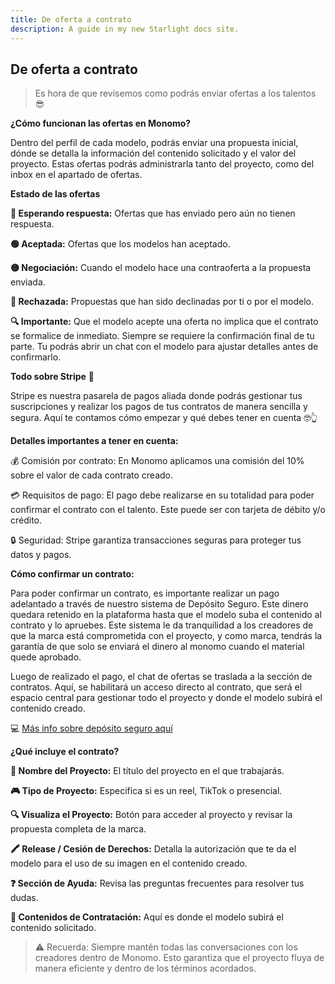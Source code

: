 ```yaml
---
title: De oferta a contrato
description: A guide in my new Starlight docs site.
---
```

## De oferta a contrato 

> Es hora de que revisemos como podrás enviar ofertas a los talentos 😎
> 

**¿Cómo funcionan las ofertas en Monomo?**

Dentro del perfil de cada modelo, podrás enviar una propuesta inicial, dónde se detalla la información del contenido solicitado y el valor del proyecto. Estas ofertas podrás administrarla tanto del proyecto, como del inbox en el apartado de ofertas.

**Estado de las ofertas**

**🔵 Esperando respuesta:** Ofertas que has enviado pero aún no tienen respuesta.

**🟢 Aceptada:** Ofertas que los modelos han aceptado.

**🟡 Negociación:** Cuando el modelo hace una contraoferta a la propuesta enviada.

**🔴 Rechazada:** Propuestas que han sido declinadas por ti o por el modelo.

**🔍 Importante:** Que el modelo acepte una oferta no implica que el contrato se formalice de inmediato. Siempre se requiere la confirmación final de tu parte. Tu podrás abrir un chat con el modelo para ajustar detalles antes de confirmarlo.

**Todo sobre Stripe** 🔧

Stripe es nuestra pasarela de pagos aliada donde podrás gestionar tus suscripciones y realizar los pagos de tus contratos de manera sencilla y segura. Aquí te contamos cómo empezar y qué debes tener en cuenta 🤓👆

**Detalles importantes a tener en cuenta:**

💰 Comisión por contrato: En Monomo aplicamos una comisión del 10% sobre el valor de cada contrato creado.

💳 Requisitos de pago: El pago debe realizarse en su totalidad para poder confirmar el contrato con el talento. Este puede ser con tarjeta de débito y/o crédito.

🔒 Seguridad: Stripe garantiza transacciones seguras para proteger tus datos y pagos.

**Cómo confirmar un contrato:**

Para poder confirmar un contrato, es importante realizar un pago adelantado a través de nuestro sistema de Depósito Seguro. Este dinero quedara retenido en la plataforma hasta que el modelo suba el contenido al contrato y lo apruebes. Este sistema le da tranquilidad a los creadores de que la marca está comprometida con el proyecto, y como marca, tendrás la garantía de que solo se enviará el dinero al monomo cuando el material quede aprobado.

Luego de realizado el pago, el chat de ofertas se traslada a la sección de contratos. Aquí, se habilitará un acceso directo al contrato, que será el espacio central para gestionar todo el proyecto y donde el modelo subirá el contenido creado.

💻 [Más info sobre depósito seguro aquí](https://www.monomo.com.co/depositoseguro)

**¿Qué incluye el contrato?**

**📁 Nombre del Proyecto:** El título del proyecto en el que trabajarás.

**🎮 Tipo de Proyecto:** Especifica si es un reel, TikTok o presencial.

**🔍 Visualiza el Proyecto:** Botón para acceder al proyecto y revisar la propuesta completa de la marca.

**🖍️ Release / Cesión de Derechos:** Detalla la autorización que te da el modelo para el uso de su imagen en el contenido creado.

**❓ Sección de Ayuda:** Revisa las preguntas frecuentes para resolver tus dudas.

**📼 Contenidos de Contratación:** Aquí es donde el modelo subirá el contenido solicitado.

> ⚠️ Recuerda: Siempre mantén todas las conversaciones con los creadores dentro de Monomo. Esto garantiza que el proyecto fluya de manera eficiente y dentro de los términos acordados.
>
